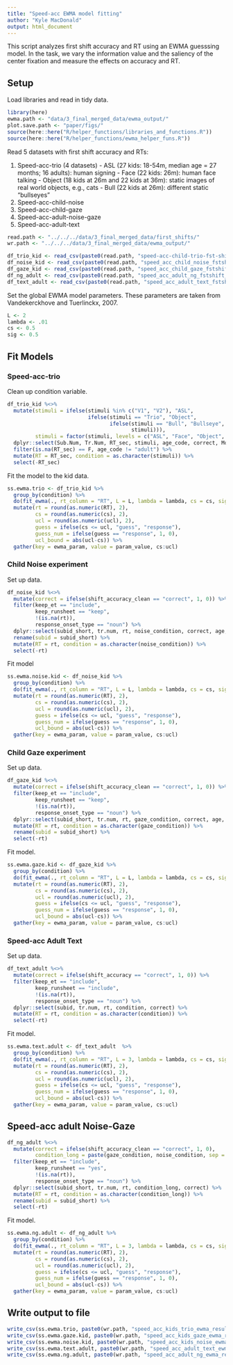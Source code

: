 ```yaml
---
title: "Speed-acc EWMA model fitting"
author: "Kyle MacDonald"
output: html_document
---
```


This script analyzes first shift accuracy and RT using an EWMA guesssing model. In the task, we vary the information value and the saliency of the center fixation and measure the effects on accuracy and RT.

## Setup

Load libraries and read in tidy data.

```r
library(here)
ewma.path <- "data/3_final_merged_data/ewma_output/"
plot.save.path <- "paper/figs/"
source(here::here("R/helper_functions/libraries_and_functions.R"))
source(here::here("R/helper_functions/ewma_helper_funs.R"))
```

Read 5 datasets with first shift accuracy and RTs:

  1. Speed-acc-trio (4 datasets)
    - ASL (27 kids: 18-54m, median age = 27 months; 16 adults): human signing
    - Face (22 kids: 26m): human face talking
    - Object (18 kids at 26m and 22 kids at 36m): static images of real world objects, e.g., cats
    - Bull (22 kids at 26m): different static "bullseyes"
  2. Speed-acc-child-noise
  3. Speed-acc-child-gaze
  4. Speed-acc-adult-noise-gaze
  5. Speed-acc-adult-text

```r
read.path <- "../../../data/3_final_merged_data/first_shifts/"
wr.path <- "../../../data/3_final_merged_data/ewma_output/"
```

```r
df_trio_kid <- read_csv(paste0(read.path, "speed-acc-child-trio-fst-shift.csv"))
df_noise_kid <- read_csv(paste0(read.path, "speed_acc_child_noise_fstshift_tidy.csv"))
df_gaze_kid <- read_csv(paste0(read.path, "speed_acc_child_gaze_fstshift_tidy.csv"))
df_ng_adult <- read_csv(paste0(read.path, "speed_acc_adult_ng_fstshift_tidy.csv"))
df_text_adult <- read_csv(paste0(read.path, "speed_acc_adult_text_fstshift_tidy.csv"))
```

Set the global EWMA model parameters. These parameters are taken from Vandekerckhove and Tuerlinckx, 2007. 

```r
L <- 2
lambda <- .01
cs <- 0.5
sig <- 0.5
```

## Fit Models

### Speed-acc-trio

Clean up condition variable.

```r
df_trio_kid %<>% 
  mutate(stimuli = ifelse(stimuli %in% c("V1", "V2"), "ASL", 
                          ifelse(stimuli == "Trio", "Object", 
                                 ifelse(stimuli == "Bull", "Bullseye",
                                        stimuli))),
         stimuli = factor(stimuli, levels = c("ASL", "Face", "Object", "Bullseye"))) %>%
  dplyr::select(Sub.Num, Tr.Num, RT_sec, stimuli, age_code, correct, Months) %>% 
  filter(is.na(RT_sec) == F, age_code != "adult") %>% 
  mutate(RT = RT_sec, condition = as.character(stimuli)) %>% 
  select(-RT_sec)  
```

Fit the model to the kid data.

```r
ss.ewma.trio <- df_trio_kid %>% 
  group_by(condition) %>% 
  do(fit_ewma(., rt_column = "RT", L = L, lambda = lambda, cs = cs, sigma = sig)) %>% 
  mutate(rt = round(as.numeric(RT), 2),
         cs = round(as.numeric(cs), 2),
         ucl = round(as.numeric(ucl), 2),
         guess = ifelse(cs <= ucl, "guess", "response"),
         guess_num = ifelse(guess == "response", 1, 0),
         ucl_bound = abs(ucl-cs)) %>% 
  gather(key = ewma_param, value = param_value, cs:ucl) 
```

### Child Noise experiment

Set up data.

```r
df_noise_kid %<>% 
  mutate(correct = ifelse(shift_accuracy_clean == "correct", 1, 0)) %>% 
  filter(keep_et == "include", 
         keep_runsheet == "keep",
         !(is.na(rt)), 
         response_onset_type == "noun") %>% 
  dplyr::select(subid_short, tr.num, rt, noise_condition, correct, age, age_group) %>%
  rename(subid = subid_short) %>% 
  mutate(RT = rt, condition = as.character(noise_condition)) %>% 
  select(-rt)
```

Fit model

```r
ss.ewma.noise.kid <- df_noise_kid %>% 
  group_by(condition) %>% 
  do(fit_ewma(., rt_column = "RT", L = L, lambda = lambda, cs = cs, sigma = sig)) %>% 
  mutate(rt = round(as.numeric(RT), 2),
         cs = round(as.numeric(cs), 2),
         ucl = round(as.numeric(ucl), 2),
         guess = ifelse(cs <= ucl, "guess", "response"),
         guess_num = ifelse(guess == "response", 1, 0),
         ucl_bound = abs(ucl-cs)) %>% 
  gather(key = ewma_param, value = param_value, cs:ucl) 
```

### Child Gaze experiment

Set up data.

```r
df_gaze_kid %<>% 
  mutate(correct = ifelse(shift_accuracy_clean == "correct", 1, 0)) %>% 
  filter(keep_et == "include", 
         keep_runsheet == "keep",
         !(is.na(rt)), 
         response_onset_type == "noun") %>% 
  dplyr::select(subid_short, tr.num, rt, gaze_condition, correct, age, age_group) %>% 
  mutate(RT = rt, condition = as.character(gaze_condition)) %>% 
  rename(subid = subid_short) %>% 
  select(-rt)
```

Fit model. 

```r
ss.ewma.gaze.kid <- df_gaze_kid %>% 
  group_by(condition) %>% 
  do(fit_ewma(., rt_column = "RT", L = L, lambda = lambda, cs = cs, sigma = sig)) %>% 
  mutate(rt = round(as.numeric(RT), 2),
         cs = round(as.numeric(cs), 2),
         ucl = round(as.numeric(ucl), 2),
         guess = ifelse(cs <= ucl, "guess", "response"),
         guess_num = ifelse(guess == "response", 1, 0),
         ucl_bound = abs(ucl-cs)) %>% 
  gather(key = ewma_param, value = param_value, cs:ucl) 
```

### Speed-acc Adult Text

Set up data.

```r
df_text_adult %<>% 
  mutate(correct = ifelse(shift_accuracy == "correct", 1, 0)) %>% 
  filter(keep_et == "include", 
         keep_runsheet == "include",
         !(is.na(rt)), 
         response_onset_type == "noun") %>% 
  dplyr::select(subid, tr.num, rt, condition, correct) %>% 
  mutate(RT = rt, condition = as.character(condition)) %>% 
  select(-rt)
```

Fit model. 

```r
ss.ewma.text.adult <- df_text_adult  %>% 
  group_by(condition) %>% 
  do(fit_ewma(., rt_column = "RT", L = 3, lambda = lambda, cs = cs, sigma = sig)) %>% 
  mutate(rt = round(as.numeric(RT), 2),
         cs = round(as.numeric(cs), 2),
         ucl = round(as.numeric(ucl), 2),
         guess = ifelse(cs <= ucl, "guess", "response"),
         guess_num = ifelse(guess == "response", 1, 0),
         ucl_bound = abs(ucl-cs)) %>% 
  gather(key = ewma_param, value = param_value, cs:ucl) 
```

## Speed-acc adult Noise-Gaze

```r
df_ng_adult %<>% 
  mutate(correct = ifelse(shift_accuracy_clean == "correct", 1, 0),
         condition_long = paste(gaze_condition, noise_condition, sep = "_")) %>% 
  filter(keep_et == "include", 
         keep_runsheet == "yes",
         !(is.na(rt)), 
         response_onset_type == "noun") %>% 
  dplyr::select(subid_short, tr.num, rt, condition_long, correct) %>% 
  mutate(RT = rt, condition = as.character(condition_long)) %>% 
  rename(subid = subid_short) %>% 
  select(-rt)
```

Fit model. 

```r
ss.ewma.ng.adult <- df_ng_adult %>% 
  group_by(condition) %>% 
  do(fit_ewma(., rt_column = "RT", L = 3, lambda = lambda, cs = cs, sigma = sig)) %>% 
  mutate(rt = round(as.numeric(RT), 2),
         cs = round(as.numeric(cs), 2),
         ucl = round(as.numeric(ucl), 2),
         guess = ifelse(cs <= ucl, "guess", "response"),
         guess_num = ifelse(guess == "response", 1, 0),
         ucl_bound = abs(ucl-cs)) %>% 
  gather(key = ewma_param, value = param_value, cs:ucl) 
```

## Write output to file

```r
write_csv(ss.ewma.trio, paste0(wr.path, "speed_acc_kids_trio_ewma_results.csv"))
write_csv(ss.ewma.gaze.kid, paste0(wr.path, "speed_acc_kids_gaze_ewma_results.csv"))
write_csv(ss.ewma.noise.kid, paste0(wr.path, "speed_acc_kids_noise_ewma_results.csv"))
write_csv(ss.ewma.text.adult, paste0(wr.path, "speed_acc_adult_text_ewma_results.csv"))
write_csv(ss.ewma.ng.adult, paste0(wr.path, "speed_acc_adult_ng_ewma_results.csv"))
```
